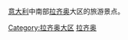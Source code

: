 {{commonscat|Visitor attractions in Lazio}}
[[意大利|意大利]]中南部[[拉齐奥|拉齐奥]]大区的旅游景点。

[[Category:拉齐奥大区|Category:拉齐奥大区]]
[[Category:意大利各大区旅游景点|拉齐奥]]